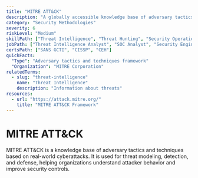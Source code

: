 ```yaml
---
title: "MITRE ATT&CK"
description: "A globally accessible knowledge base of adversary tactics and techniques based on real-world observations, used for threat modeling and defense."
category: "Security Methodologies"
severity: 6
riskLevel: "Medium"
skillPath: ["Threat Intelligence", "Threat Hunting", "Security Operations"]
jobPath: ["Threat Intelligence Analyst", "SOC Analyst", "Security Engineer"]
certsPath: ["SANS GCTI", "CISSP", "CEH"]
quickFacts:
  "Type": "Adversary tactics and techniques framework"
  "Organization": "MITRE Corporation"
relatedTerms:
  - slug: "threat-intelligence"
    name: "Threat Intelligence"
    description: "Information about threats"
resources:
  - url: "https://attack.mitre.org/"
    title: "MITRE ATT&CK Framework"
---
```


# MITRE ATT&CK

MITRE ATT&CK is a knowledge base of adversary tactics and techniques based on real-world cyberattacks. It is used for threat modeling, detection, and defense, helping organizations understand attacker behavior and improve security controls. 